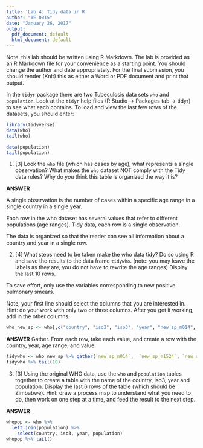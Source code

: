 ```yaml
---
title: 'Lab 4: Tidy data in R'
author: "IE 0015"
date: "January 26, 2017"
output:
  pdf_document: default
  html_document: default
---
```


Note: this lab should be written using R Markdown.  The lab is provided as an R Markdown file for your convenience as a starting point. You should change the author and date appropriately. For the final submission, you should render (Knit) this as either a Word or PDF document and print that output.

In the `tidyr` package there are two Tubeculosis data sets `who` and `population`.  Look at the `tidyr` help files (R Studio -> Packages tab -> tidyr) to see what each contains. To load and view the last few rows of the datasets, you should enter:

```r
library(tidyverse)
data(who)
tail(who)
```
```r
data(population)
tail(population)
```

1. [3] Look the `who` file (which has cases by age), what represents a single observation?  What makes the `who` dataset NOT comply with the Tidy data rules?  Why do you think this table is organized the way it is?

**ANSWER**

A single observation is the number of cases within a specific age range in a single country in a single year.

Each row in the who dataset has several values that refer to different populations (age ranges). Tidy data, each row is a single observation.

The data is organized so that the reader can see all information about a country and year in a single row.

2. [4]  What steps need to be taken make the who data tidy? Do so using R and save the results to the data frame `tidywho`. (note: you may leave the labels as they are, you do not have to rewrite the age ranges)  Display the last 10 rows.

To save effort, only use the variables corresponding to new positive pulmonary smears.

Note, your first line should select the columns that you are interested in. Hint: do your work with only two or three columns. After you get it working, add in the other columns.

```r
who_new_sp <- who[,c("country", "iso2", "iso3", "year", "new_sp_m014",  "new_sp_m1524","new_sp_m2534", "new_sp_m3544", "new_sp_m4554", "new_sp_m5564", "new_sp_m65", "new_sp_f014", "new_sp_f1524", "new_sp_f2534", "new_sp_f3544", "new_sp_f4554", "new_sp_f5564", "new_sp_f65")]
```
**ANSWER**
Gather. From each row, take each value, and create a row with the country, year, age range, and value.

```r
tidywho <- who_new_sp %>% gather(`new_sp_m014`,  `new_sp_m1524`, `new_sp_m2534`, `new_sp_m3544`, `new_sp_m4554`, `new_sp_m5564`, `new_sp_m65`,   `new_sp_f014`, `new_sp_f1524`, `new_sp_f2534`, `new_sp_f3544`, `new_sp_f4554`, `new_sp_f5564`, `new_sp_f65`, key = "agerange", value="cases")
tidywho %>% tail(10)  
```

3. [3] Using the original WHO data, use the `who` and `population` tables together to create a table with the name of the country, iso3, year and population.  Display the last 6 rows of the table (which should be Zimbabwe). Hint: draw a process map to understand what you need to do, then work on one step at a time, and feed the result to the next step.


**ANSWER**
```r
whopop <- who %>% 
  left_join(population) %>%
    select(country, iso3, year, population) 
whopop %>% tail()
```